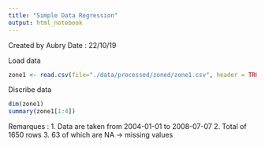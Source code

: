 ```yaml
---
title: "Simple Data Regression"
output: html_notebook
---
```


Created by Aubry
Date : 22/10/19


Load data
```r
zone1 <- read.csv(file="./data/processed/zoned/zone1.csv", header = TRUE, dec =".", colClasses=c("Date",rep("numeric",25)))

```

Discribe data
```r
dim(zone1)
summary(zone1[1:4])
```
Remarques :
  1. Data are taken from 2004-01-01 to 2008-07-07
  2. Total of 1650 rows
  3. 63 of which are NA -> missing values


